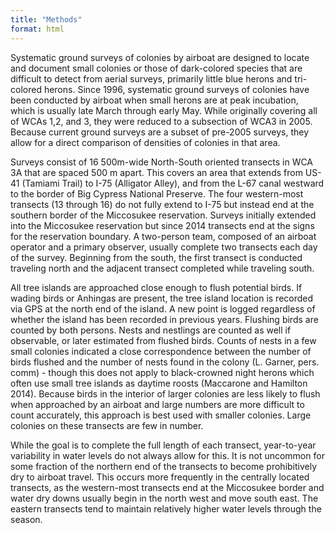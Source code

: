 ```yaml
---
title: "Methods"
format: html
---
```


Systematic ground surveys of colonies by airboat are designed to locate and document small colonies or those of dark-colored species that are difficult to detect from aerial surveys, primarily little blue herons and tri-colored herons. Since 1996, systematic ground surveys of colonies have been conducted by airboat when small herons are at peak incubation, which is usually late March through early May. While originally covering all of WCAs 1,2, and 3, they were reduced to a subsection of WCA3 in 2005. Because current ground surveys are a subset of pre-2005 surveys, they allow for a direct comparison of densities of colonies in that area.

Surveys consist of 16 500m-wide North-South oriented transects in WCA 3A that are spaced 500 m apart. This covers an area that extends from US-41 (Tamiami Trail) to I-75 (Alligator Alley), and from the L-67 canal westward to the border of Big Cypress National Preserve. The four western-most transects (13 through 16) do not fully extend to I-75 but instead end at the southern border of the Miccosukee reservation. Surveys initially extended into the Miccosukee reservation but since 2014 transects end at the signs for the reservation boundary.  A two-person team, composed of an airboat operator and a primary observer, usually complete two transects each day of the survey. Beginning from the south, the first transect is conducted traveling  north and the adjacent transect completed while traveling south. 

All tree islands are approached close enough to flush potential birds. If wading birds or Anhingas are present, the tree island location is recorded via GPS at the north end of the island. A new point is logged regardless of whether the island has been recorded in previous years. Flushing birds are counted by both persons. Nests and nestlings are counted as well if observable, or later estimated from flushed birds. Counts of nests in a few small colonies indicated a close correspondence between the number of birds flushed and the number of nests found in the colony (L. Garner, pers. comm)  - though this does not apply to black-crowned night herons which often use small tree islands as daytime roosts (Maccarone and Hamilton 2014). Because birds in the interior of larger colonies are less likely to flush when approached by an airboat and large numbers are more difficult to count accurately, this approach is best used with smaller colonies. Large colonies on these transects are few in number.

While the goal is to complete the full length of each transect, year-to-year variability in water levels do not always allow for this. It is not uncommon for some fraction of the northern end of the transects to become prohibitively dry to airboat travel. This occurs more frequently in the centrally located transects, as the western-most transects end at the Miccosukee border and water dry downs usually begin in the north west and move south east. The eastern transects tend to maintain relatively higher water levels through the season.

